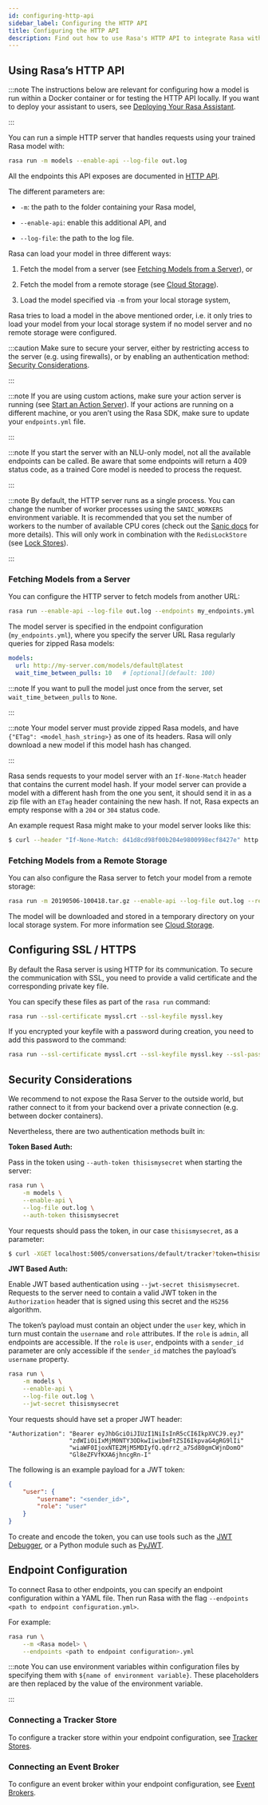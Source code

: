 ```yaml
---
id: configuring-http-api
sidebar_label: Configuring the HTTP API
title: Configuring the HTTP API
description: Find out how to use Rasa's HTTP API to integrate Rasa with your backend components.
---
```


## Using Rasa’s HTTP API

:::note
The instructions below are relevant for configuring how a model is run
within a Docker container or for testing the HTTP API locally. If you
want to deploy your assistant to users, see [Deploying Your Rasa Assistant](./how-to-deploy#deploying-your-rasa-assistant).

:::

You can run a simple HTTP server that handles requests using your
trained Rasa model with:

```bash
rasa run -m models --enable-api --log-file out.log
```

All the endpoints this API exposes are documented in [HTTP API](../api/http-api).

The different parameters are:

* `-m`: the path to the folder containing your Rasa model,

* `--enable-api`: enable this additional API, and

* `--log-file`: the path to the log file.

Rasa can load your model in three different ways:

1. Fetch the model from a server (see [Fetching Models from a Server](./configuring-http-api#server-fetch-from-server)), or

2. Fetch the model from a remote storage (see [Cloud Storage](./cloud-storage)).

3. Load the model specified via `-m` from your local storage system,

Rasa tries to load a model in the above mentioned order, i.e. it only tries to load your model from your local
storage system if no model server and no remote storage were configured.

:::caution
Make sure to secure your server, either by restricting access to the server (e.g. using firewalls), or
by enabling an authentication method: [Security Considerations](./configuring-http-api#server-security).

:::

:::note
If you are using custom actions, make sure your action server is
running (see [Start an Action Server](./command-line-interface#run-action-server)). If your actions are running
on a different machine, or you aren’t using the Rasa SDK, make sure
to update your `endpoints.yml` file.

:::

:::note
If you start the server with an NLU-only model, not all the available endpoints
can be called. Be aware that some endpoints will return a 409 status code, as a trained
Core model is needed to process the request.

:::

:::note
By default, the HTTP server runs as a single process. You can change the number
of worker processes using the `SANIC_WORKERS` environment variable. It is
recommended that you set the number of workers to the number of available CPU cores
(check out the
[Sanic docs](https://sanic.readthedocs.io/en/latest/sanic/deploying.html#workers)
for more details). This will only work in combination with the
`RedisLockStore` (see [Lock Stores](../api/lock-stores)).

:::

<a aria-hidden="true" tabIndex="-1" className="anchor enhancedAnchor" id="server-fetch-from-server"></a>

### Fetching Models from a Server

You can configure the HTTP server to fetch models from another URL:

```bash
rasa run --enable-api --log-file out.log --endpoints my_endpoints.yml
```

The model server is specified in the endpoint configuration
(`my_endpoints.yml`), where you specify the server URL Rasa
regularly queries for zipped Rasa models:

```yaml
models:
  url: http://my-server.com/models/default@latest
  wait_time_between_pulls: 10   # [optional](default: 100)
```

:::note
If you want to pull the model just once from the server, set
`wait_time_between_pulls` to `None`.

:::

:::note
Your model server must provide zipped Rasa models, and have
`{"ETag": <model_hash_string>}` as one of its headers. Rasa will
only download a new model if this model hash has changed.

:::

Rasa sends requests to your model server with an `If-None-Match`
header that contains the current model hash. If your model server can
provide a model with a different hash from the one you sent, it should send it
in as a zip file with an `ETag` header containing the new hash. If not, Rasa
expects an empty response with a `204` or `304` status code.

An example request Rasa might make to your model server looks like this:

```bash
$ curl --header "If-None-Match: d41d8cd98f00b204e9800998ecf8427e" http://my-server.com/models/default@latest
```

<a aria-hidden="true" tabIndex="-1" className="anchor enhancedAnchor" id="server-fetch-from-remote-storage"></a>

### Fetching Models from a Remote Storage

You can also configure the Rasa server to fetch your model from a remote storage:

```bash
rasa run -m 20190506-100418.tar.gz --enable-api --log-file out.log --remote-storage aws
```

The model will be downloaded and stored in a temporary directory on your local storage system.
For more information see [Cloud Storage](./cloud-storage).

<a aria-hidden="true" tabIndex="-1" className="anchor enhancedAnchor" id="server-ssl"></a>

## Configuring SSL / HTTPS

By default the Rasa server is using HTTP for its communication. To secure the
communication with SSL, you need to provide a valid certificate and the corresponding
private key file.

You can specify these files as part of the `rasa run` command:

```bash
rasa run --ssl-certificate myssl.crt --ssl-keyfile myssl.key
```

If you encrypted your keyfile with a password during creation, you need to add
this password to the command:

```bash
rasa run --ssl-certificate myssl.crt --ssl-keyfile myssl.key --ssl-password mypassword
```

<a aria-hidden="true" tabIndex="-1" className="anchor enhancedAnchor" id="server-security"></a>

## Security Considerations

We recommend to not expose the Rasa Server to the outside world, but
rather connect to it from your backend over a private connection (e.g.
between docker containers).

Nevertheless, there are two authentication methods built in:

**Token Based Auth:**

Pass in the token using `--auth-token thisismysecret` when starting
the server:

```bash
rasa run \
    -m models \
    --enable-api \
    --log-file out.log \
    --auth-token thisismysecret
```

Your requests should pass the token, in our case `thisismysecret`,
as a parameter:

```bash
$ curl -XGET localhost:5005/conversations/default/tracker?token=thisismysecret
```

**JWT Based Auth:**

Enable JWT based authentication using `--jwt-secret thisismysecret`.
Requests to the server need to contain a valid JWT token in
the `Authorization` header that is signed using this secret
and the `HS256` algorithm.

The token’s payload must contain an object under the `user` key,
which in turn must contain the `username` and `role` attributes.
If the `role` is `admin`, all endpoints are accessible.
If the `role` is `user`, endpoints with a `sender_id` parameter are only accessible
if the `sender_id` matches the payload’s `username` property.

```bash
rasa run \
    -m models \
    --enable-api \
    --log-file out.log \
    --jwt-secret thisismysecret
```

Your requests should have set a proper JWT header:

```text
"Authorization": "Bearer eyJhbGciOiJIUzI1NiIsInR5cCI6IkpXVCJ9.eyJ"
                 "zdWIiOiIxMjM0NTY3ODkwIiwibmFtZSI6IkpvaG4gRG9lIi"
                 "wiaWF0IjoxNTE2MjM5MDIyfQ.qdrr2_a7Sd80gmCWjnDomO"
                 "Gl8eZFVfKXA6jhncgRn-I"
```

The following is an example payload for a JWT token:

```json
{
    "user": {
        "username": "<sender_id>",
        "role": "user"
    }
}
```

To create and encode the token, you can use tools such as the [JWT Debugger](https://jwt.io/), or a Python module such as [PyJWT](https://pyjwt.readthedocs.io/en/latest/).

## Endpoint Configuration

To connect Rasa to other endpoints, you can specify an endpoint
configuration within a YAML file.
Then run Rasa with the flag
`--endpoints <path to endpoint configuration.yml>`.

For example:

```bash
rasa run \
    --m <Rasa model> \
    --endpoints <path to endpoint configuration>.yml
```

:::note
You can use environment variables within configuration files by specifying them with `${name of environment variable}`.
These placeholders are then replaced by the value of the environment variable.

:::

### Connecting a Tracker Store

To configure a tracker store within your endpoint configuration,
see [Tracker Stores](../api/tracker-stores).

### Connecting an Event Broker

To configure an event broker within your endpoint configuration,
see [Event Brokers](../api/event-brokers).
